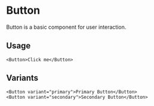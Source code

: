 
<Meta of={ButtonStories} />

# Button

Button is a basic component for user interaction.

## Usage

```tsx
<Button>Click me</Button>
```

## Variants

```tsx
<Button variant="primary">Primary Button</Button>
<Button variant="secondary">Secondary Button</Button>
```
